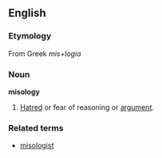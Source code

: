 ==English==
=== Etymology ===
From Greek ''mis+logia''
=== Noun ===
'''misology'''

#[[Hatred]] or fear of reasoning or [[argument]].

===Related terms===
*[[misologist]]<!--One who hates or dislikes reasoning or argument.-->